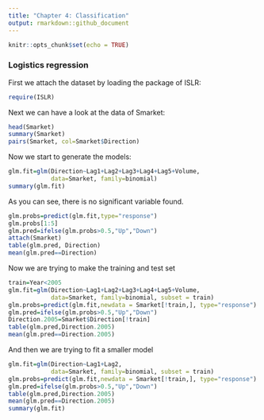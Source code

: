 ---
title: "Chapter 4: Classification"
output: rmarkdown::github_document
---

```{r setup, include=FALSE }
knitr::opts_chunk$set(echo = TRUE)
```

### Logistics regression

First we attach the dataset by loading the package of ISLR:

```{r echo=T, results='hide', message=FALSE}
require(ISLR)
```

Next we can have a look at the data of Smarket:
```{r Smarket}
head(Smarket)
summary(Smarket)
pairs(Smarket, col=Smarket$Direction)
```

Now we start to generate the models:
```{r}
glm.fit=glm(Direction~Lag1+Lag2+Lag3+Lag4+Lag5+Volume,
            data=Smarket, family=binomial)
summary(glm.fit)
```
As you can see, there is no significant variable found.
```{r}
glm.probs=predict(glm.fit,type="response")
glm.probs[1:5]
glm.pred=ifelse(glm.probs>0.5,"Up","Down")
attach(Smarket)
table(glm.pred, Direction)
mean(glm.pred==Direction)
```
Now we are trying to make the training and test set
```{r}
train=Year<2005
glm.fit=glm(Direction~Lag1+Lag2+Lag3+Lag4+Lag5+Volume,
            data=Smarket, family=binomial, subset = train)
glm.probs=predict(glm.fit,newdata = Smarket[!train,], type="response")
glm.pred=ifelse(glm.probs>0.5,"Up","Down")
Direction.2005=Smarket$Direction[!train]
table(glm.pred,Direction.2005)
mean(glm.pred==Direction.2005)
```
And then we are trying to fit a smaller model
```{r}
glm.fit=glm(Direction~Lag1+Lag2,
            data=Smarket, family=binomial, subset = train)
glm.probs=predict(glm.fit,newdata = Smarket[!train,], type="response")
glm.pred=ifelse(glm.probs>0.5,"Up","Down")
table(glm.pred,Direction.2005)
mean(glm.pred==Direction.2005)
summary(glm.fit)
```

